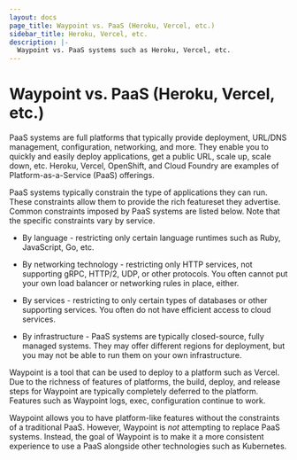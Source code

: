 ```yaml
---
layout: docs
page_title: Waypoint vs. PaaS (Heroku, Vercel, etc.)
sidebar_title: Heroku, Vercel, etc.
description: |-
  Waypoint vs. PaaS systems such as Heroku, Vercel, etc.
---
```


# Waypoint vs. PaaS (Heroku, Vercel, etc.)

PaaS systems are full platforms that typically provide deployment, URL/DNS
management, configuration, networking, and more. They enable you to
quickly and easily deploy applications, get a public URL, scale up, scale
down, etc.
Heroku, Vercel, OpenShift, and Cloud Foundry are examples of 
Platform-as-a-Service (PaaS) offerings.

PaaS systems typically constrain the type of applications they can run.
These constraints allow them to provide the rich featureset they advertise.
Common constraints imposed by PaaS systems are listed below. Note that
the specific constraints vary by service.

- By language - restricting only certain language runtimes such as Ruby,
  JavaScript, Go, etc.

- By networking technology - restricting only HTTP services, not supporting gRPC,
  HTTP/2, UDP, or other protocols. You often cannot put your own load balancer
  or networking rules in place, either.

- By services - restricting to only certain types of databases or other
  supporting services. You often do not have efficient access to cloud services.

- By infrastructure - PaaS systems are typically closed-source, fully managed
  systems. They may offer different regions for deployment, but you may not
  be able to run them on your own infrastructure.

Waypoint is a tool that can be used to deploy to a platform such as Vercel.
Due to the richness of features of platforms, the build, deploy, and release
steps for Waypoint are typically completely deferred to the platform. Features
such as Waypoint logs, exec, configuration continue to work.

Waypoint allows you to have platform-like features without the constraints
of a traditional PaaS. However, Waypoint is _not_ attempting to replace
PaaS systems. Instead, the goal of Waypoint is to make it a more consistent
experience to use a PaaS alongside other technologies such as Kubernetes.
